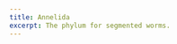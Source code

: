```yaml
---
title: Annelida
excerpt: The phylum for segmented worms.
---
```


<Grid col="1|2|3" gap="4|6|8" mt="4|6|8">
  <Block
    src="gallery/card"
    href="/gallery/owenia-spp"
    image="gallery/Marine Invertebrates/polychaete.png"
    name="Owenia spp."
  />
</Grid>
